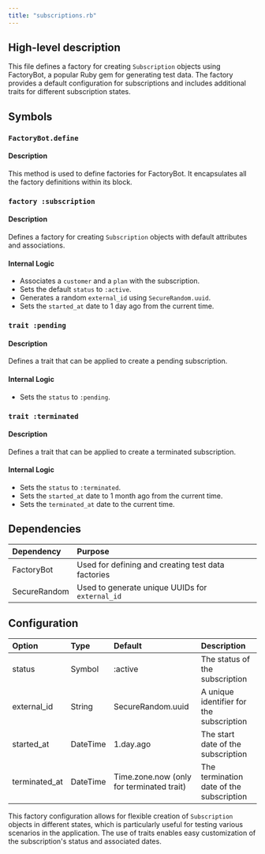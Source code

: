 ```yaml
---
title: "subscriptions.rb"
---
```


## High-level description
This file defines a factory for creating `Subscription` objects using FactoryBot, a popular Ruby gem for generating test data. The factory provides a default configuration for subscriptions and includes additional traits for different subscription states.

## Symbols

### `FactoryBot.define`
#### Description
This method is used to define factories for FactoryBot. It encapsulates all the factory definitions within its block.

### `factory :subscription`
#### Description
Defines a factory for creating `Subscription` objects with default attributes and associations.

#### Internal Logic
- Associates a `customer` and a `plan` with the subscription.
- Sets the default `status` to `:active`.
- Generates a random `external_id` using `SecureRandom.uuid`.
- Sets the `started_at` date to 1 day ago from the current time.

### `trait :pending`
#### Description
Defines a trait that can be applied to create a pending subscription.

#### Internal Logic
- Sets the `status` to `:pending`.

### `trait :terminated`
#### Description
Defines a trait that can be applied to create a terminated subscription.

#### Internal Logic
- Sets the `status` to `:terminated`.
- Sets the `started_at` date to 1 month ago from the current time.
- Sets the `terminated_at` date to the current time.

## Dependencies
| Dependency | Purpose |
|:-----------|:--------|
| FactoryBot | Used for defining and creating test data factories |
| SecureRandom | Used to generate unique UUIDs for `external_id` |

## Configuration
| Option | Type | Default | Description |
|:-------|:-----|:--------|:------------|
| status | Symbol | :active | The status of the subscription |
| external_id | String | SecureRandom.uuid | A unique identifier for the subscription |
| started_at | DateTime | 1.day.ago | The start date of the subscription |
| terminated_at | DateTime | Time.zone.now (only for terminated trait) | The termination date of the subscription |

This factory configuration allows for flexible creation of `Subscription` objects in different states, which is particularly useful for testing various scenarios in the application. The use of traits enables easy customization of the subscription's status and associated dates.